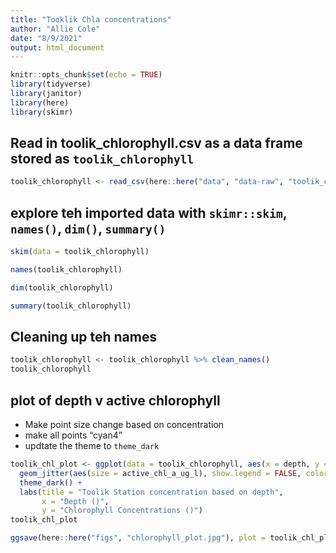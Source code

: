 ```yaml
---
title: "Tooklik Chla concentrations"
author: "Allie Cole"
date: "8/9/2021"
output: html_document
---
```


```r
knitr::opts_chunk$set(echo = TRUE)
library(tidyverse)
library(janitor)
library(here)
library(skimr)
```

## Read in toolik_chlorophyll.csv as a data frame stored as `toolik_chlorophyll`

```r
toolik_chlorophyll <- read_csv(here::here("data", "data-raw", "toolik_chlorophyll.csv" ), na = ".")
```

## explore teh imported data with `skimr::skim`, `names()`, `dim()`, `summary()`

```r
skim(data = toolik_chlorophyll)

names(toolik_chlorophyll)

dim(toolik_chlorophyll)

summary(toolik_chlorophyll)
```

## Cleaning up teh names 

```r
toolik_chlorophyll <- toolik_chlorophyll %>% clean_names()
toolik_chlorophyll
```


## plot of depth v active chlorophyll 
- Make point size change based on concentration
- make all points "cyan4" 
- updtate the theme to `theme_dark`

```r
toolik_chl_plot <- ggplot(data = toolik_chlorophyll, aes(x = depth, y = active_chl_a_ug_l)) +
  geom_jitter(aes(size = active_chl_a_ug_l), show.legend = FALSE, color = "cyan") +
  theme_dark() +
  labs(title = "Toolik Station concentration based on depth",
       x = "Depth ()",
       y = "Chlorophyll Concentrations ()")
toolik_chl_plot
```

```r
ggsave(here::here("figs", "chlorophyll_plot.jpg"), plot = toolik_chl_plot)
```










